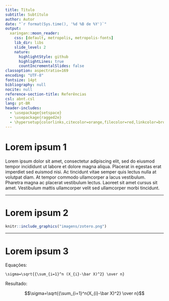 ```yaml
---
title: Título
subtitle: Subtítulo
author: Autor
date: "`r format(Sys.time(), '%d %B de %Y')`"
output:
  xaringan::moon_reader:
    css: [default, metropolis, metropolis-fonts]
    lib_dir: libs
    slide_level: 2
    nature:
      highlightStyle: github
      highlightLines: true
      countIncrementalSlides: false
classoption: aspectratio=169
encoding: "UTF-8"
fontsize: 14pt
bibliography: null
nocite: null
reference-section-title: Referências
csl: abnt.csl
lang: pt-BR
header-includes:
  - \usepackage{setspace}
  - \usepackage{ragged2e}
  - \hypersetup{colorlinks,citecolor=orange,filecolor=red,linkcolor=brown,urlcolor=blue}
---
```

# Lorem ipsum 1

Lorem ipsum dolor sit amet, consectetur adipiscing elit, sed do eiusmod tempor incididunt ut labore et dolore magna aliqua. Placerat in egestas erat imperdiet sed euismod nisi. Ac tincidunt vitae semper quis lectus nulla at volutpat diam. At tempor commodo ullamcorper a lacus vestibulum. Pharetra magna ac placerat vestibulum lectus. Laoreet sit amet cursus sit amet. Vestibulum mattis ullamcorper velit sed ullamcorper morbi tincidunt.

---

# Lorem ipsum 2

```r
knitr::include_graphics("imagens/zotero.png")
```

---

# Lorem ipsum 3

\footnotesize

Equações:
```
\sigma=\sqrt{{\sum_{i=1}^n (X_{i}-\bar X)^2} \over n}
```
Resultado:

$$\sigma=\sqrt{{\sum_{i=1}^n(X_{i}-\bar X)^2} \over n}$$
